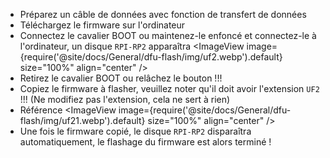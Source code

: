 * Préparez un câble de données avec fonction de transfert de données
* Téléchargez le firmware sur l'ordinateur
* Connectez le cavalier BOOT ou maintenez-le enfoncé et connectez-le à l'ordinateur, un disque `RPI-RP2` apparaîtra
    <ImageView image={require('@site/docs/General/dfu-flash/img/uf2.webp').default} size="100%" align="center" />
* Retirez le cavalier BOOT ou relâchez le bouton !!!
* Copiez le firmware à flasher, veuillez noter qu'il doit avoir l'extension `UF2` !!! (Ne modifiez pas l'extension, cela ne sert à rien)
* Référence
    <ImageView image={require('@site/docs/General/dfu-flash/img/uf21.webp').default} size="100%" align="center" />
* Une fois le firmware copié, le disque `RPI-RP2` disparaîtra automatiquement, le flashage du firmware est alors terminé !

